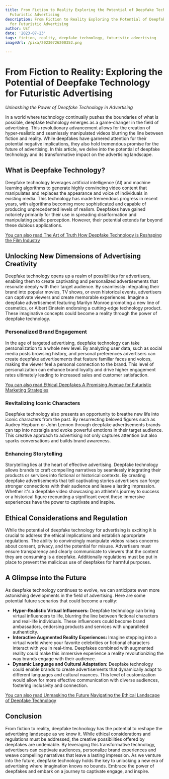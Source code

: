 ```yaml
---
title: From Fiction to Reality Exploring the Potential of Deepfake Technology for
  Futuristic Advertising
description: From Fiction to Reality Exploring the Potential of Deepfake Technology
  for Futuristic Advertising
author: Usf
date: '2023-07-23'
tags: fiction, reality, deepfake technology, futuristic advertising
imageUrl: /pixa/20230726200352.png

---
```

# From Fiction to  Reality: Exploring the Potential of Deepfake Technology for Futuristic Advertising

*Unleashing the Power  of Deepfake Technology in Advertising*

In a world where technology continually  pushes the boundaries of what is possible, deepfake  technology emerges as a game-changer in  the field  of advertising. This  revolutionary  advancement  allows for the creation of  hyper-realistic and seamlessly manipulated videos blurring  the line between  fiction and reality. While deepfakes have garnered attention for their potential negative implications, they also hold tremendous promise for the future of advertising. In this article,  we delve into the potential of deepfake technology and  its transformative impact on the advertising landscape.

## What is Deepfake Technology?

Deepfake technology leverages artificial intelligence (AI) and machine learning algorithms  to generate highly convincing video  content that manipulates and replaces the appearance and voice of individuals  in existing media.  This technology has made  tremendous progress in recent years, with algorithms becoming more  sophisticated and capable of producing  unprecedented  levels of realism. Deepfakes have gained notoriety primarily for  their use in spreading disinformation  and manipulating public perception. However, their potential extends far beyond these dubious applications.

[You can also  read The Art  of  Truth How Deepfake Technology is Reshaping the Film Industry](The%20Art%20of%20Truth%20How%20Deepfake%20Technology%20is%20Reshaping%20the%20Film%20Industry)


## Unlocking New Dimensions of Advertising Creativity

Deepfake technology opens up a realm of possibilities for advertisers, enabling them to create captivating and personalized  advertisements that resonate deeply with their target audience. By seamlessly integrating their brand into  popular movies, TV shows, or  even historical events, advertisers can captivate viewers and create memorable experiences. Imagine a deepfake advertisement featuring Marilyn Monroe promoting a new line of  cosmetics, or Albert Einstein endorsing a cutting-edge technology product. These imaginative  concepts could become a reality through the power of deepfake technology.

### Personalized Brand Engagement

In the age of targeted advertising, deepfake technology can take  personalization to a whole new level. By analyzing  user data, such as social  media posts browsing history,  and personal  preferences advertisers can create deepfake advertisements that feature familiar faces and voices, making the  viewer feel a personal connection to the brand. This level of  personalization can enhance brand loyalty and drive higher engagement rates ultimately  leading to increased sales and customer satisfaction.

[You can also read Ethical Deepfakes A Promising Avenue for Futuristic Marketing Strategies](Ethical%20Deepfakes%20A%20Promising%20Avenue%20for%20Futuristic%20Marketing%20Strategies)


### Revitalizing Iconic Characters

Deepfake technology  also presents an opportunity to  breathe new life into iconic characters from the past. By resurrecting beloved figures such as Audrey  Hepburn or John Lennon through deepfake advertisements brands  can tap into nostalgia and evoke powerful emotions in  their target audience. This creative approach to advertising not only captures attention but also sparks conversations and builds brand awareness.

### Enhancing Storytelling

Storytelling lies at the heart of effective advertising. Deepfake technology allows brands to craft compelling narratives by seamlessly integrating their products  or services into fictional or historical contexts. By creating deepfake advertisements that tell captivating stories advertisers can forge stronger connections  with their audience and leave a lasting impression. Whether it's a deepfake video showcasing an athlete's journey  to success or a historical figure recounting a significant event these immersive experiences have the  power to  captivate and  inspire.

## Ethical  Considerations and Regulation

While the potential of  deepfake technology for advertising is exciting it is crucial to address the ethical implications and establish appropriate regulations. The ability to convincingly manipulate videos raises concerns about consent, privacy, and the potential for misuse. Advertisers must ensure transparency and clearly communicate to viewers that the content they are consuming  is a deepfake. Additionally regulations  must be put in place to prevent the malicious use of deepfakes for harmful purposes.

## A Glimpse  into the Future

As deepfake  technology continues to  evolve, we can anticipate even more astonishing developments in the field of advertising. Here are some potential future  scenarios that could become a reality:

- **Hyper-Realistic Virtual Influencers:** Deepfake technology can bring virtual influencers to  life, blurring the line between fictional characters and  real-life individuals. These influencers could become brand ambassadors,  endorsing  products and services with unparalleled authenticity.
- **Interactive Augmented Reality Experiences:** Imagine stepping into a virtual world where your favorite celebrities  or  fictional characters interact with you in real-time. Deepfakes combined with augmented reality could make  this immersive experience a reality revolutionizing the way brands engage with  their audience.
- **Dynamic Language  and Cultural Adaptation:** Deepfake technology  could enable  brands to create advertisements that dynamically adapt to different languages  and cultural nuances. This level of customization would allow for more effective communication with diverse audiences, fostering inclusivity  and connection.

[You can also  read Unmasking the Future Navigating the Ethical Landscape of Deepfake Technology](Unmasking%20the%20Future%20Navigating%20the%20Ethical%20Landscape%20of%20Deepfake%20Technology)


## Conclusion

From fiction to reality, deepfake technology  has the potential to reshape the advertising landscape as we know it. While ethical considerations and regulations must be  addressed, the creative possibilities offered by deepfakes are undeniable. By leveraging this  transformative technology,  advertisers  can captivate  audiences, personalize brand experiences and weave compelling narratives that leave a lasting impression. As we venture  into the future, deepfake technology holds the key to unlocking a new era  of advertising where  imagination knows no bounds. Embrace the power of deepfakes and embark on a journey to captivate engage,  and inspire.